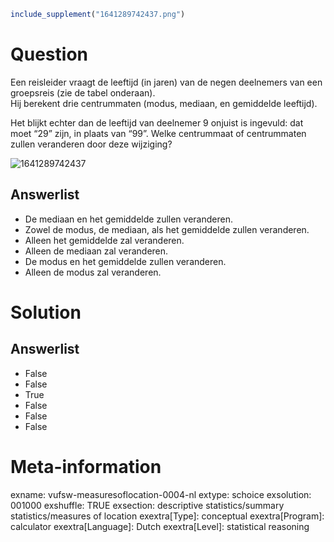 ```r
include_supplement("1641289742437.png")
```

Question
========
Een reisleider vraagt de leeftijd (in jaren) van de negen deelnemers van
een groepsreis (zie de tabel onderaan).  
Hij berekent drie centrummaten (modus, mediaan, en gemiddelde
leeftijd).  
  
Het blijkt echter dan de leeftijd van deelnemer 9 onjuist is ingevuld:
dat moet "29" zijn, in plaats van "99". Welke centrummaat of
centrummaten zullen veranderen door deze wijziging?  
  
<img src="1641289742437.png" class="fr-fic fr-dii tvcss_2"
alt="1641289742437" />

Answerlist
----------
* De mediaan en het gemiddelde zullen veranderen.
* Zowel de modus, de mediaan, als het gemiddelde zullen veranderen.
* Alleen het gemiddelde zal veranderen.
* Alleen de mediaan zal veranderen.
* De modus en het gemiddelde zullen veranderen.
* Alleen de modus zal veranderen.

Solution
========










Answerlist
----------
* False
* False
* True
* False
* False
* False

Meta-information
================
exname: vufsw-measuresoflocation-0004-nl
extype: schoice
exsolution: 001000
exshuffle: TRUE
exsection: descriptive statistics/summary statistics/measures of location
exextra[Type]: conceptual
exextra[Program]: calculator
exextra[Language]: Dutch
exextra[Level]: statistical reasoning

